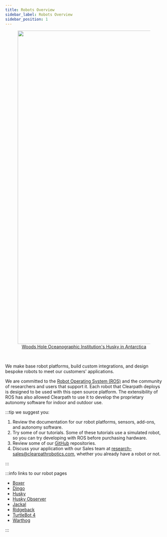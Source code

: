 ---
title: Robots Overview
sidebar_label: Robots Overview
sidebar_position: 1
---

<center>
  <figure>
    <a href="https://clearpathrobotics.com/blog/2022/04/research-team-advances-penguin-conservation-research-with-robotics-in-antarctica/">
      <img
        src="/img/about_images/about_2.jpg"
        width="1000"
      />
      <figcaption>Woods Hole Oceanographic Institution's Husky in Antarctica</figcaption>
    </a>
  </figure>
</center>

<br />

We make base robot platforms, build custom integrations, and design bespoke robots to meet our customers' applications.

We are committed to the [Robot Operating System (ROS)](https://ros.org/) and the community of researchers and users that support it.
Each robot that Clearpath deploys is designed to be used with this open source platform.
The extensibility of ROS has also allowed Clearpath to use it to develop the proprietary autonomy software for indoor and outdoor use.

:::tip we suggest you:

1.  Review the documentation for our robot platforms, sensors, add-ons, and autonomy software.
2.  Try some of our tutorials. Some of these tutorials use a simulated robot, so you can try developing with ROS before purchasing hardware.
3.  Review some of our [GitHub](https://github.com/clearpathrobotics) repositories.
4.  Discuss your application with our Sales team at <research-sales@clearpathrobotics.com>, whether you already have a robot or not.

:::

:::info links to our robot pages

- [Boxer](./indoor_robots/boxer/user_manual_boxer)
- [Dingo](./indoor_robots/dingo/user_manual_dingo)
- [Husky](./outdoor_robots/husky/user_manual_husky)
- [Husky Observer](./solutions/husky_observer)
- [Jackal](./outdoor_robots/jackal/user_manual_jackal)
- [Ridgeback](./indoor_robots/ridgeback/user_manual_ridgeback)
- [TurtleBot 4](./learning_platforms/turtlebot4)
- [Warthog](./outdoor_robots/warthog/user_manual_warthog)

:::
